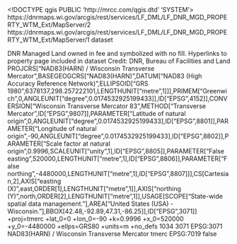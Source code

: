 <!DOCTYPE qgis PUBLIC 'http://mrcc.com/qgis.dtd' 'SYSTEM'>
<qgis version="3.32.0-Lima">
  <identifier>https://dnrmaps.wi.gov/arcgis/rest/services/LF_DML/LF_DNR_MGD_PROPERTY_WTM_Ext/MapServer/2</identifier>
  <parentidentifier>https://dnrmaps.wi.gov/arcgis/rest/services/LF_DML/LF_DNR_MGD_PROPERTY_WTM_Ext/MapServer/1</parentidentifier>
  <language></language>
  <type>dataset</type>
  <title>DNR Owned (property)</title>
  <abstract>DNR Managed Land owned in fee  and symbolized with no fill. Hyperlinks to property page included in dataset
Credit: DNR, Bureau of Facilities and Land</abstract>
  <links>
    <link size="" name="Source" url="https://dnrmaps.wi.gov/arcgis/rest/services/LF_DML/LF_DNR_MGD_PROPERTY_WTM_Ext/MapServer/2" description="" mimeType="" format="" type="WWW:LINK"/>
  </links>
  <dates/>
  <fees></fees>
  <encoding></encoding>
  <crs>
    <spatialrefsys nativeFormat="Wkt">
      <wkt>PROJCRS["NAD83(HARN) / Wisconsin Transverse Mercator",BASEGEOGCRS["NAD83(HARN)",DATUM["NAD83 (High Accuracy Reference Network)",ELLIPSOID["GRS 1980",6378137,298.257222101,LENGTHUNIT["metre",1]]],PRIMEM["Greenwich",0,ANGLEUNIT["degree",0.0174532925199433]],ID["EPSG",4152]],CONVERSION["Wisconsin Transverse Mercator 83",METHOD["Transverse Mercator",ID["EPSG",9807]],PARAMETER["Latitude of natural origin",0,ANGLEUNIT["degree",0.0174532925199433],ID["EPSG",8801]],PARAMETER["Longitude of natural origin",-90,ANGLEUNIT["degree",0.0174532925199433],ID["EPSG",8802]],PARAMETER["Scale factor at natural origin",0.9996,SCALEUNIT["unity",1],ID["EPSG",8805]],PARAMETER["False easting",520000,LENGTHUNIT["metre",1],ID["EPSG",8806]],PARAMETER["False northing",-4480000,LENGTHUNIT["metre",1],ID["EPSG",8807]]],CS[Cartesian,2],AXIS["easting (X)",east,ORDER[1],LENGTHUNIT["metre",1]],AXIS["northing (Y)",north,ORDER[2],LENGTHUNIT["metre",1]],USAGE[SCOPE["State-wide spatial data management."],AREA["United States (USA) - Wisconsin."],BBOX[42.48,-92.89,47.31,-86.25]],ID["EPSG",3071]]</wkt>
      <proj4>+proj=tmerc +lat_0=0 +lon_0=-90 +k=0.9996 +x_0=520000 +y_0=-4480000 +ellps=GRS80 +units=m +no_defs</proj4>
      <srsid>1034</srsid>
      <srid>3071</srid>
      <authid>EPSG:3071</authid>
      <description>NAD83(HARN) / Wisconsin Transverse Mercator</description>
      <projectionacronym>tmerc</projectionacronym>
      <ellipsoidacronym>EPSG:7019</ellipsoidacronym>
      <geographicflag>false</geographicflag>
    </spatialrefsys>
  </crs>
  <extent>
    <spatial maxy="712615.92139999906066805" minx="295074.33850000001257285" crs="EPSG:3071" maxx="770006.33739999996032566" dimensions="2" maxz="0" miny="225378.19279999998980202" minz="0"/>
  </extent>
</qgis>
